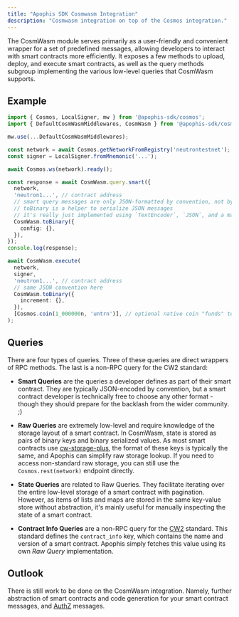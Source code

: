 ```yaml
---
title: "Apophis SDK Cosmwasm Integration"
description: "Cosmwasm integration on top of the Cosmos integration."
---
```


The CosmWasm module serves primarily as a user-friendly and convenient wrapper for a set of
predefined messages, allowing developers to interact with smart contracts more efficiently. It
exposes a few methods to upload, deploy, and execute smart contracts, as well as the query methods
subgroup implementing the various low-level queries that CosmWasm supports.

## Example

```ts
import { Cosmos, LocalSigner, mw } from '@apophis-sdk/cosmos';
import { DefaultCosmWasmMiddlewares, CosmWasm } from '@apophis-sdk/cosmwasm';

mw.use(...DefaultCosmWasmMiddlewares);

const network = await Cosmos.getNetworkFromRegistry('neutrontestnet');
const signer = LocalSigner.fromMnemonic('...');

await Cosmos.ws(network).ready();

const response = await CosmWasm.query.smart({
  network,
  'neutron1...', // contract address
  // smart query messages are only JSON-formatted by convention, not by requirement
  // toBinary is a helper to serialize JSON messages
  // it's really just implemented using `TextEncoder`, `JSON`, and a marshaller
  CosmWasm.toBinary({
    config: {},
  }),
});
console.log(response);

await CosmWasm.execute(
  network,
  signer,
  'neutron1...', // contract address
  // same JSON convention here
  CosmWasm.toBinary({
    increment: {},
  }),
  [Cosmos.coin(1_000000n, 'untrn')], // optional native coin "funds" to pass along the call
);
```

## Queries
There are four types of queries. Three of these queries are direct wrappers of RPC methods. The last
is a non-RPC query for the CW2 standard:

- **Smart Queries** are the queries a developer defines as part of their smart contract. They are
  typically JSON-encoded by convention, but a smart contract developer is technically free to choose
  any other format - though they should prepare for the backlash from the wider community. ;)

- **Raw Queries** are extremely low-level and require knowledge of the storage layout of a smart
  contract. In CosmWasm, state is stored as pairs of binary keys and binary serialized values. As
  most smart contracts use [cw-storage-plus](https://github.com/CosmWasm/cw-storage-plus), the format
  of these keys is typically the same, and Apophis can simplify raw storage lookup. If you need to
  access non-standard raw storage, you can still use the `Cosmos.rest(network)` endpoint directly.

- **State Queries** are related to Raw Queries. They facilitate iterating over the entire low-level
  storage of a smart contract with pagination. However, as items of lists and maps are stored in
  the same key-value store without abstraction, it's mainly useful for manually inspecting the state
  of a smart contract.

- **Contract Info Queries** are a non-RPC query for the [CW2](https://crates.io/crates/cw2) standard.
  This standard defines the `contract_info` key, which contains the name and version of a smart
  contract. Apophis simply fetches this value using its own *Raw Query* implementation.

## Outlook
There is still work to be done on the CosmWasm integration. Namely, further abstraction of smart
contracts and code generation for your smart contract messages, and
[AuthZ](https://docs.cosmos.network/v0.46/modules/authz/) messages.
